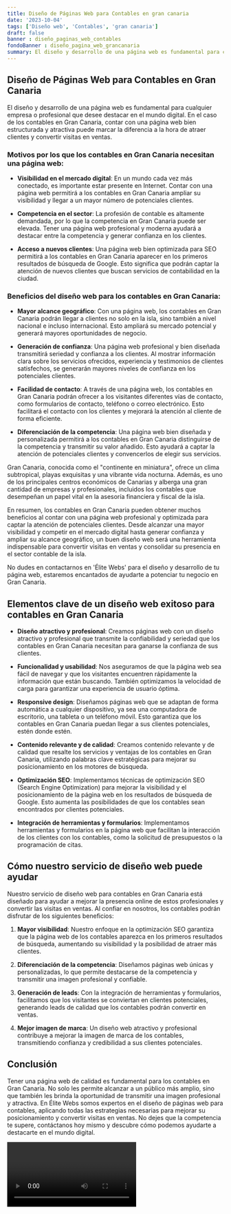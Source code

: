 ```yaml
---
title: Diseño de Páginas Web para Contables en gran canaria
date: '2023-10-04'
tags: ['Diseño web', 'Contables', 'gran canaria']
draft: false
banner : diseño_paginas_web_contables
fondoBanner : diseño_pagina_web_grancanaria
summary: El diseño y desarrollo de una página web es fundamental para cualquier empresa o profesional que desee destacar en el mundo digital. En el caso de los contables en Gran Canaria, contar con una página web bien estructurada y atractiva puede marcar la diferencia a la hora de atraer clientes y convertir visitas en ventas.
---
```


## Diseño de Páginas Web para Contables en Gran Canaria

El diseño y desarrollo de una página web es fundamental para cualquier empresa o profesional que desee destacar en el mundo digital. En el caso de los contables en Gran Canaria, contar con una página web bien estructurada y atractiva puede marcar la diferencia a la hora de atraer clientes y convertir visitas en ventas.

### Motivos por los que los contables en Gran Canaria necesitan una página web:

- **Visibilidad en el mercado digital**: En un mundo cada vez más conectado, es importante estar presente en Internet. Contar con una página web permitirá a los contables en Gran Canaria ampliar su visibilidad y llegar a un mayor número de potenciales clientes.

- **Competencia en el sector**: La profesión de contable es altamente demandada, por lo que la competencia en Gran Canaria puede ser elevada. Tener una página web profesional y moderna ayudará a destacar entre la competencia y generar confianza en los clientes.

- **Acceso a nuevos clientes**: Una página web bien optimizada para SEO permitirá a los contables en Gran Canaria aparecer en los primeros resultados de búsqueda de Google. Esto significa que podrán captar la atención de nuevos clientes que buscan servicios de contabilidad en la ciudad.

### Beneficios del diseño web para los contables en Gran Canaria:

- **Mayor alcance geográfico**: Con una página web, los contables en Gran Canaria podrán llegar a clientes no solo en la isla, sino también a nivel nacional e incluso internacional. Esto ampliará su mercado potencial y generará mayores oportunidades de negocio.

- **Generación de confianza**: Una página web profesional y bien diseñada transmitirá seriedad y confianza a los clientes. Al mostrar información clara sobre los servicios ofrecidos, experiencia y testimonios de clientes satisfechos, se generarán mayores niveles de confianza en los potenciales clientes.

- **Facilidad de contacto**: A través de una página web, los contables en Gran Canaria podrán ofrecer a los visitantes diferentes vías de contacto, como formularios de contacto, teléfono o correo electrónico. Esto facilitará el contacto con los clientes y mejorará la atención al cliente de forma eficiente.

- **Diferenciación de la competencia**: Una página web bien diseñada y personalizada permitirá a los contables en Gran Canaria distinguirse de la competencia y transmitir su valor añadido. Esto ayudará a captar la atención de potenciales clientes y convencerlos de elegir sus servicios.

Gran Canaria, conocida como el "continente en miniatura", ofrece un clima subtropical, playas exquisitas y una vibrante vida nocturna. Además, es uno de los principales centros económicos de Canarias y alberga una gran cantidad de empresas y profesionales, incluidos los contables que desempeñan un papel vital en la asesoría financiera y fiscal de la isla.

En resumen, los contables en Gran Canaria pueden obtener muchos beneficios al contar con una página web profesional y optimizada para captar la atención de potenciales clientes. Desde alcanzar una mayor visibilidad y competir en el mercado digital hasta generar confianza y ampliar su alcance geográfico, un buen diseño web será una herramienta indispensable para convertir visitas en ventas y consolidar su presencia en el sector contable de la isla.

No dudes en contactarnos en 'Élite Webs' para el diseño y desarrollo de tu página web, estaremos encantados de ayudarte a potenciar tu negocio en Gran Canaria.

<GifSeo />

<Cta />

## Elementos clave de un diseño web exitoso para contables en Gran Canaria

- **Diseño atractivo y profesional**: Creamos páginas web con un diseño atractivo y profesional que transmite la confiabilidad y seriedad que los contables en Gran Canaria necesitan para ganarse la confianza de sus clientes.

- **Funcionalidad y usabilidad**: Nos aseguramos de que la página web sea fácil de navegar y que los visitantes encuentren rápidamente la información que están buscando. También optimizamos la velocidad de carga para garantizar una experiencia de usuario óptima.

- **Responsive design**: Diseñamos páginas web que se adaptan de forma automática a cualquier dispositivo, ya sea una computadora de escritorio, una tableta o un teléfono móvil. Esto garantiza que los contables en Gran Canaria puedan llegar a sus clientes potenciales, estén donde estén.

- **Contenido relevante y de calidad**: Creamos contenido relevante y de calidad que resalte los servicios y ventajas de los contables en Gran Canaria, utilizando palabras clave estratégicas para mejorar su posicionamiento en los motores de búsqueda.

- **Optimización SEO**: Implementamos técnicas de optimización SEO (Search Engine Optimization) para mejorar la visibilidad y el posicionamiento de la página web en los resultados de búsqueda de Google. Esto aumenta las posibilidades de que los contables sean encontrados por clientes potenciales.

- **Integración de herramientas y formularios**: Implementamos herramientas y formularios en la página web que facilitan la interacción de los clientes con los contables, como la solicitud de presupuestos o la programación de citas.

## Cómo nuestro servicio de diseño web puede ayudar

Nuestro servicio de diseño web para contables en Gran Canaria está diseñado para ayudar a mejorar la presencia online de estos profesionales y convertir las visitas en ventas. Al confiar en nosotros, los contables podrán disfrutar de los siguientes beneficios:

1. **Mayor visibilidad**: Nuestro enfoque en la optimización SEO garantiza que la página web de los contables aparezca en los primeros resultados de búsqueda, aumentando su visibilidad y la posibilidad de atraer más clientes.

2. **Diferenciación de la competencia**: Diseñamos páginas web únicas y personalizadas, lo que permite destacarse de la competencia y transmitir una imagen profesional y confiable.

3. **Generación de leads**: Con la integración de herramientas y formularios, facilitamos que los visitantes se conviertan en clientes potenciales, generando leads de calidad que los contables podrán convertir en ventas.

4. **Mejor imagen de marca**: Un diseño web atractivo y profesional contribuye a mejorar la imagen de marca de los contables, transmitiendo confianza y credibilidad a sus clientes potenciales.

## Conclusión

Tener una página web de calidad es fundamental para los contables en Gran Canaria. No solo les permite alcanzar a un público más amplio, sino que también les brinda la oportunidad de transmitir una imagen profesional y atractiva. En Élite Webs somos expertos en el diseño de páginas web para contables, aplicando todas las estrategias necesarias para mejorar su posicionamiento y convertir visitas en ventas. No dejes que la competencia te supere, contáctanos hoy mismo y descubre cómo podemos ayudarte a destacarte en el mundo digital.

<Video />

<CtaBot job='Contables' city='gran canaria'/>

<Gmaps query='gran canaria+españa+maps' />